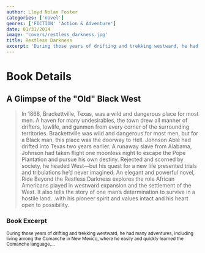 ```yaml
---
author: Lloyd Nolan Foster
categories: ['novel']
genres: ['FICTION' 'Action & Adventure']
date: 01/31/2014
image: 'covers/restless_darkness.jpg'
title: Restless Darkness
excerpt: 'During those years of drifting and trekking westward, he had many adventures, including living among the Comanche in New Mexico, where he easily and quickly learned the Comanche language,...'
---
```


# Book Details

## A Glimpse of the "Old" Black West


<blockquote>
In 1868, Brackettville, Texas, was a wild and dangerous place for most men. A haven for many undesirables, the town drew all manner of drifters, lowlife, and gunmen from every corner of the surrounding territories. Brackettville was wild and dangerous for most men, but for a Black man, this place was the doorway to Hell. Johnson Able had drifted into Texas two years earlier. A runaway slave from Alabama, Johnson had taken flight one moonless night to escape the Pope Plantation and pursue his own destiny. Rejected and scorned by society, he headed West—but his quest for a new life presented trials and tribulations he’d never imagined. An elegant and powerful novel, Ride Beyond the Restless Darkness explores the role African Americans played in westward expansion and the settlement of the West. It also tells the story of one man’s determination to survive in a hostile land…with his pioneer spirit and values intact and his heart open to possibility.
</blockquote>

### Book Excerpt

<sub>
During those years of drifting and trekking westward, he had many adventures, including living among the Comanche in New Mexico, where he easily and quickly learned the Comanche language,...
</sub>
